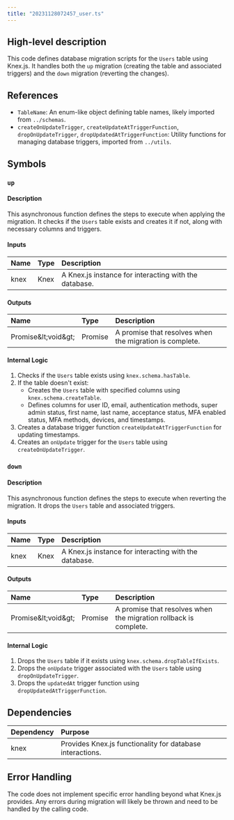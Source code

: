 ```yaml
---
title: "20231128072457_user.ts"
---
```


## High-level description
This code defines database migration scripts for the `Users` table using Knex.js. It handles both the `up` migration (creating the table and associated triggers) and the `down` migration (reverting the changes).

## References
- `TableName`: An enum-like object defining table names, likely imported from `../schemas`.
- `createOnUpdateTrigger`, `createUpdateAtTriggerFunction`, `dropOnUpdateTrigger`, `dropUpdatedAtTriggerFunction`: Utility functions for managing database triggers, imported from `../utils`.

## Symbols

### `up`
#### Description
This asynchronous function defines the steps to execute when applying the migration. It checks if the `Users` table exists and creates it if not, along with necessary columns and triggers.

#### Inputs
| Name | Type | Description |
|:-----|:-----|:------------|
| knex | Knex | A Knex.js instance for interacting with the database. |

#### Outputs
| Name | Type | Description |
|:-----|:-----|:------------|
| Promise\&lt;void\&gt; | Promise | A promise that resolves when the migration is complete. |

#### Internal Logic
1. Checks if the `Users` table exists using `knex.schema.hasTable`.
2. If the table doesn't exist:
    - Creates the `Users` table with specified columns using `knex.schema.createTable`.
    - Defines columns for user ID, email, authentication methods, super admin status, first name, last name, acceptance status, MFA enabled status, MFA methods, devices, and timestamps.
3. Creates a database trigger function `createUpdateAtTriggerFunction` for updating timestamps.
4. Creates an `onUpdate` trigger for the `Users` table using `createOnUpdateTrigger`.

### `down`
#### Description
This asynchronous function defines the steps to execute when reverting the migration. It drops the `Users` table and associated triggers.

#### Inputs
| Name | Type | Description |
|:-----|:-----|:------------|
| knex | Knex | A Knex.js instance for interacting with the database. |

#### Outputs
| Name | Type | Description |
|:-----|:-----|:------------|
| Promise\&lt;void\&gt; | Promise | A promise that resolves when the migration rollback is complete. |

#### Internal Logic
1. Drops the `Users` table if it exists using `knex.schema.dropTableIfExists`.
2. Drops the `onUpdate` trigger associated with the `Users` table using `dropOnUpdateTrigger`.
3. Drops the `updatedAt` trigger function using `dropUpdatedAtTriggerFunction`.

## Dependencies
| Dependency | Purpose |
|:-----------|:--------|
| knex       | Provides Knex.js functionality for database interactions. |

## Error Handling
The code does not implement specific error handling beyond what Knex.js provides. Any errors during migration will likely be thrown and need to be handled by the calling code.
